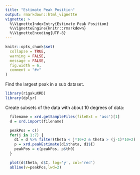 ```yaml
---
title: "Estimate Peak Position"
output: rmarkdown::html_vignette
vignette: >
  %\VignetteIndexEntry{Estimate Peak Position}
  %\VignetteEngine{knitr::rmarkdown}
  %\VignetteEncoding{UTF-8}
---
```


```r
knitr::opts_chunk$set(
  collapse = TRUE,
  warning = FALSE,
  message = FALSE, 
  fig.width = 6,
  comment = "#>"
)
```

Find the largest peak in a sub dataset.


```r
library(rigakuXRD)
library(dplyr)
```

Create subsets of the data with about 10 degrees of data:

```r
  filename = xrd.getSampleFiles(fileExt = 'asc')[1]
  d = xrd.import(filename)

  peakPos = c()
  for(j in 1:7) {
    d1 = d %>% filter(theta < j*10+2 & theta > (j-1)*10+2)
    p = xrd.peakEstimate(d1$theta, d1$I)
    peakPos = c(peakPos, p$th0)
  }

  plot(d$theta, d$I, log='y', col='red')
  abline(v=peakPos,lwd=2)
```

